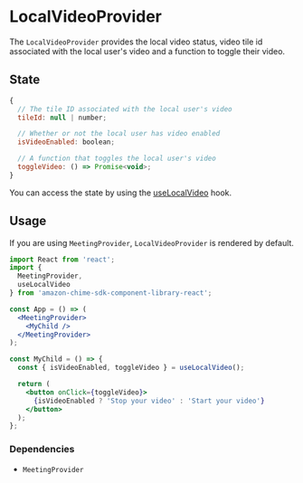 <Meta title="SDK Providers/LocalVideoProvider" />

# LocalVideoProvider

The `LocalVideoProvider` provides the local video status, video tile id associated with the local user's video and a function to toggle their video.

## State

```javascript
{
  // The tile ID associated with the local user's video
  tileId: null | number;

  // Whether or not the local user has video enabled
  isVideoEnabled: boolean;

  // A function that toggles the local user's video
  toggleVideo: () => Promise<void>;
}
```

You can access the state by using the [useLocalVideo](/?path=/docs/sdk-hooks-uselocalvideo--page) hook.

## Usage

If you are using `MeetingProvider`, `LocalVideoProvider` is rendered by default.

```jsx
import React from 'react';
import {
  MeetingProvider,
  useLocalVideo
} from 'amazon-chime-sdk-component-library-react';

const App = () => (
  <MeetingProvider>
    <MyChild />
  </MeetingProvider>
);

const MyChild = () => {
  const { isVideoEnabled, toggleVideo } = useLocalVideo();

  return (
    <button onClick={toggleVideo}>
      {isVideoEnabled ? 'Stop your video' : 'Start your video'}
    </button>
  );
};
```

### Dependencies

- `MeetingProvider`
